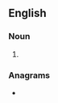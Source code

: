 {{also|house guests}}
==English==

===Noun===
{{head|en|noun plural form}}

# {{plural of|houseguest|lang=en}}

===Anagrams===
* {{anagrams|en|a=eeghossstuu|guest houses|guesthouses}}